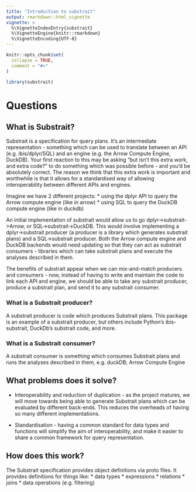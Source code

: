 ```yaml
---
title: "Introduction to substrait"
output: rmarkdown::html_vignette
vignette: >
  %\VignetteIndexEntry{substrait}
  %\VignetteEngine{knitr::rmarkdown}
  %\VignetteEncoding{UTF-8}
---
```


```r
knitr::opts_chunk$set(
  collapse = TRUE,
  comment = "#>"
)
```

```r
library(substrait)
```

# Questions

## What is Substrait?

Substrait is a specification for query plans. It's an intermediate representation - something which can be used to translate between an API (e.g. ibis/dplyr/SQL) and an engine (e.g. the Arrow Compute Engine, DuckDB).  Your first reaction to this may be asking "but isn't this extra work, and extra code?" to do something which was possible before - and you'd be absolutely correct.  The reason we think that this extra work is important and worthwhile is that it allows for a standardised way of allowing interoperability between different APIs and engines.

Imagine we have 2 different projects:
* using the dplyr API to query the Arrow compute engine (like in arrow)
* using SQL to query the DuckDB compute engine (like in duckdb)

An initial implementation of substrait would allow us to go dplyr->substrait->Arrow, or SQL->substrait->DuckDB.  This would involve implementing a dplyr->substrait producer (a producer is a library which generates substrait plans) and a SQL->substrait producer.  Both the Arrow compute engine and DuckDB backends would need updating so that they can act as substrait consumers - libraries which can take substrait plans and execute the analyses described in them.  

The benefits of substrait appear when we can mix-and-match producers and consumers - now, instead of having to write and maintain the code to link each API and engine, we should be able to take any substrait producer, produce a substrait plan, and send it to any substrait consumer.

### What is a Substrait producer?

A substrait producer is code which produces Substrait plans.  This package is an example of a substrait producer, but others include Python's ibis-substrait, DuckDb's substrait code, and more.

### What is a Substrait consumer?

A substrait consumer is something which consumes Substrait plans and runs the analyses described in them, e.g. duckDB; Arrow Compute Engine

## What problems does it solve?

* Interoperability and reduction of duplication - as the project matures, we will move towards being able to generate Substrait plans which can be evaluated by different back-ends.  This reduces the overheads of having so many different implementations.

* Standardisation - having a common standard for data types and functions will simplify the aim of interoperability, and make it easier to share a common framework for query representation.

## How does this work?

The Substrait specification provides object definitions via proto files.  It provides definitions for things like:
* data types
* expressions
* relations
* joins
* data operations (e.g. filtering)
